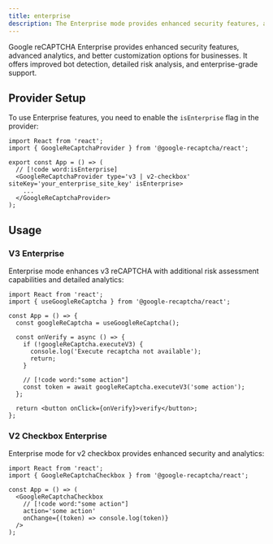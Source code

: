 ```yaml
---
title: enterprise
description: The Enterprise mode provides enhanced security features, advanced analytics, and better customization options for businesses
---
```


Google reCAPTCHA Enterprise provides enhanced security features, advanced analytics, and better customization options for businesses. It offers improved bot detection, detailed risk analysis, and enterprise-grade support.

## Provider Setup

To use Enterprise features, you need to enable the `isEnterprise` flag in the provider:

```tsx
import React from 'react';
import { GoogleReCaptchaProvider } from '@google-recaptcha/react';

export const App = () => (
  // [!code word:isEnterprise]
  <GoogleReCaptchaProvider type='v3 | v2-checkbox' siteKey='your_enterprise_site_key' isEnterprise>
    ...
  </GoogleReCaptchaProvider>
);
```

## Usage

### V3 Enterprise

Enterprise mode enhances v3 reCAPTCHA with additional risk assessment capabilities and detailed analytics:

```tsx twoslash
import React from 'react';
import { useGoogleReCaptcha } from '@google-recaptcha/react';

const App = () => {
  const googleReCaptcha = useGoogleReCaptcha();

  const onVerify = async () => {
    if (!googleReCaptcha.executeV3) {
      console.log('Execute recaptcha not available');
      return;
    }

    // [!code word:"some action"]
    const token = await googleReCaptcha.executeV3('some action');
  };

  return <button onClick={onVerify}>verify</button>;
};
```

### V2 Checkbox Enterprise

Enterprise mode for v2 checkbox provides enhanced security and analytics:

```tsx twoslash
import React from 'react';
import { GoogleReCaptchaCheckbox } from '@google-recaptcha/react';

const App = () => (
  <GoogleReCaptchaCheckbox
    // [!code word:"some action"]
    action='some action'
    onChange={(token) => console.log(token)}
  />
);
```
